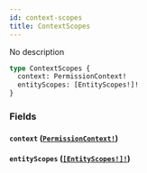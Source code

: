 ```yaml
---
id: context-scopes
title: ContextScopes
---
```


No description

```graphql
type ContextScopes {
  context: PermissionContext!
  entityScopes: [EntityScopes!]!
}
```

### Fields

#### `context` ([`PermissionContext!`](/docs/graphql/enums/permission-context))

#### `entityScopes` ([`[EntityScopes!]!`](/docs/graphql/objects/entity-scopes))
